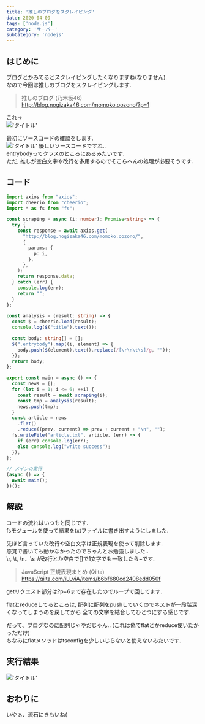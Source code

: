 ```yaml
---
title: '推しのブログをスクレイピング'
date: 2020-04-09
tags: ['node.js']
category: 'サーバー'
subCategory: 'nodejs'
---
```


## はじめに

ブログとかみてるとスクレイピングしたくなりますね(なりません).\
なので今回は推しのブログをスクレイピングします.

> 推しのブログ (乃木坂46) http://blog.nogizaka46.com/momoko.oozono/?p=1

これ->\
!['タイトル'](https://i.gyazo.com/67ab3b94da74e8951955afd3db85d3c7.jpg)

最初にソースコードの確認をします.\
!['タイトル'](https://i.gyazo.com/37ab51e0a8a0f08758ed55c595365cd2.png)
優しいソースコードですね..\
entrybodyってクラスのところにあるみたいです.\
ただ, 推しが空白文字や改行を多用するのでそこらへんの処理が必要そうです.

## コード

```typescript
import axios from "axios";
import cheerio from "cheerio";
import * as fs from "fs";

const scraping = async (i: number): Promise<string> => {
  try {
    const response = await axios.get(
      "http://blog.nogizaka46.com/momoko.oozono/",
      {
        params: {
          p: i,
        },
      },
    );
    return response.data;
  } catch (err) {
    console.log(err);
    return "";
  }
};

const analysis = (result: string) => {
  const $ = cheerio.load(result);
  console.log($("title").text());

  const body: string[] = [];
  $(".entrybody").map((i, element) => {
    body.push($(element).text().replace(/[\r\n\t\s]/g, ""));
  });
  return body;
};

export const main = async () => {
  const news = [];
  for (let i = 1; i <= 6; ++i) {
    const result = await scraping(i);
    const tmp = analysis(result);
    news.push(tmp);
  }
  const article = news
    .flat()
    .reduce((prev, current) => prev + current + "\n", "");
  fs.writeFile("article.txt", article, (err) => {
    if (err) console.log(err);
    else console.log("write success");
  });
};

// メインの実行
(async () => {
  await main();
})();
```

## 解説

コードの流れはいつもと同じです.\
fsモジュールを使って結果をtxtファイルに書き出すようにしました.

先ほど言っていた改行や空白文字は正規表現を使って削除します.\
感覚で書いても動かなかったのでちゃんとお勉強しました..\
\r, \t, \n、\s が改行とか空白で[]で1文字でも一致したら~です.

> JavaScript 正規表現まとめ (Qiita) https://qiita.com/iLLviA/items/b6bf680cd2408edd050f

getリクエスト部分は?p=6まで存在したのでループで回してます.

flatとreduceしてるところは, 配列に配列をpushしていくのでネストが一段階深くなってしまうのを戻してから 全ての文字を結合してひとつにする感じです.

だって、ブログなのに配列じゃやだじゃん.. (これは偽でflatとかreduce使いたかっただけ)\
ちなみにflatメソッドはtsconfigを少しいじらないと使えないみたいです.

## 実行結果

!['タイトル'](https://i.gyazo.com/1af3ec67d9d655f940853fbc6225a58e.jpg)

## おわりに

いやぁ、流石にきもいね(

